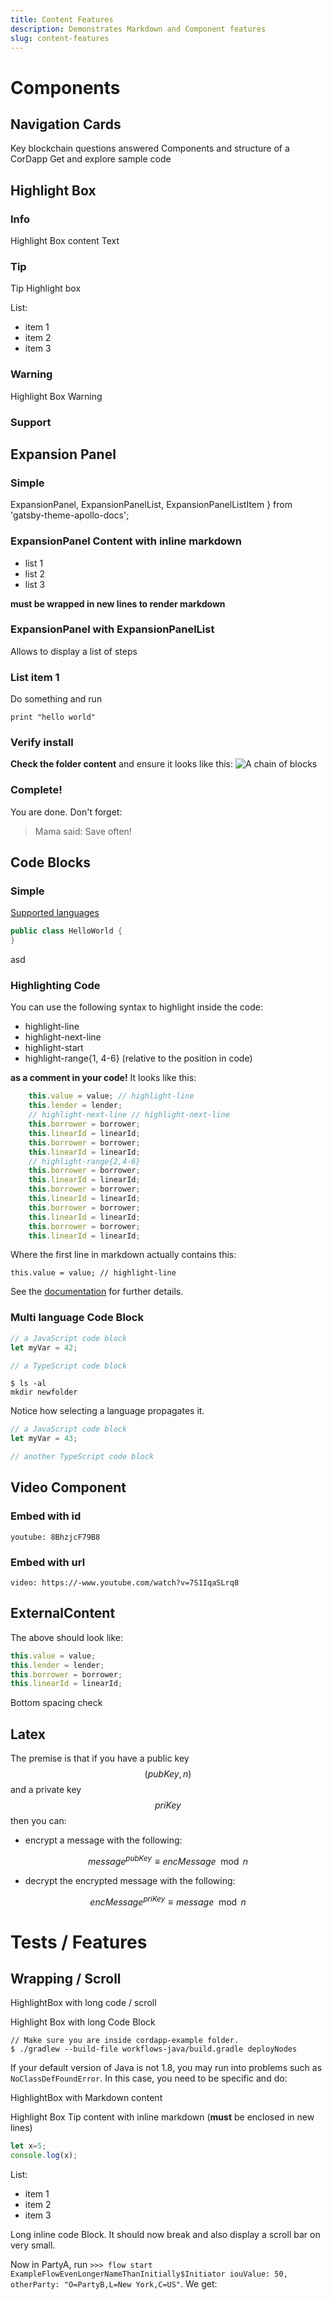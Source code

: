 ```yaml
---
title: Content Features
description: Demonstrates Markdown and Component features
slug: content-features
---
```


# Components

## Navigation Cards


<NavigationCardWrapper>
	<NavigationCard href="/fundamentals/introduction/" title="Fundamentals">
	Key blockchain questions answered
	</NavigationCard>
	<NavigationCard href="/key-concepts/concepts/" title="Key Concepts">
	Components and structure of a CorDapp
	</NavigationCard>
	<NavigationCard href="/prepare-and-discover/introduction/" title="Prepare and Discover">
		Get and explore sample code
	</NavigationCard>
</NavigationCardWrapper>

## Highlight Box


### Info

<HighlightBox type="info">

Highlight Box content Text

</HighlightBox>


### Tip

<HighlightBox type="tip">

Tip Highlight box

List:
* item 1
* item 2
* item 3

</HighlightBox>


### Warning

<HighlightBox type="warn">

Highlight Box Warning


</HighlightBox>


### Support

<!-- <HighlightBox type="support"> -->

<!-- </HighlightBox> -->


## Expansion Panel

### Simple

  ExpansionPanel,
  ExpansionPanelList,
  ExpansionPanelListItem
} from 'gatsby-theme-apollo-docs';

<ExpansionPanel title="Expansion Panel Component Title">

### ExpansionPanel Content with inline markdown
* list 1
* list 2
* list 3


**must be wrapped in new lines to render markdown**

</ExpansionPanel>

### ExpansionPanel with ExpansionPanelList
Allows to display a list of steps

<ExpansionPanel title="How to use the ExpansionPanel component">

<ExpansionPanelList>
<ExpansionPanelListItem number="1">

### List item 1

Do something and run
```
print "hello world"
```

</ExpansionPanelListItem>
<ExpansionPanelListItem number="2">

### Verify install
**Check the folder content** and ensure it looks like this:
![A chain of blocks](01-blockchain/images/blockchainintro.png)

</ExpansionPanelListItem>
<ExpansionPanelListItem number="check">

### Complete!
You are done. Don't forget:
> Mama said: Save often!

</ExpansionPanelListItem>
</ExpansionPanelList>

</ExpansionPanel>

## Code Blocks

### Simple
[Supported languages](https://prismjs.com/#supported-languages)

```java
public class HelloWorld {
}
```

asd

### Highlighting Code

You can use the following syntax to highlight inside the code:
* highlight-line
* highlight-next-line
* highlight-start
* highlight-range{1, 4-6} (relative to the position in code)

**as a comment in your code!** It looks like this:

```js
	this.value = value; // highlight-line
	this.lender = lender;
	// highlight-next-line // highlight-next-line
	this.borrower = borrower;
	this.linearId = linearId;
	this.borrower = borrower;
	this.linearId = linearId;
	// highlight-range{2,4-6}
	this.borrower = borrower;
	this.linearId = linearId;
	this.borrower = borrower;
	this.linearId = linearId;
	this.borrower = borrower;
	this.linearId = linearId;
	this.borrower = borrower;
	this.linearId = linearId;
```

Where the first line in markdown actually contains this:

`this.value = value; // highlight-line`

See the [documentation](https://www.gatsbyjs.org/packages/gatsby-remark-prismjs/#line-highlighting) for further details.

### Multi language Code Block


<MultiCodeBlock>

```js
// a JavaScript code block
let myVar = 42;
```

```ts
// a TypeScript code block
```

```shell
$ ls -al
mkdir newfolder
```

</MultiCodeBlock>

Notice how selecting a language propagates it.

<MultiCodeBlock>

```js
// a JavaScript code block
let myVar = 43;
```

```ts
// another TypeScript code block
```

</MultiCodeBlock>

## Video Component

### Embed with id

`youtube: 8BhzjcF79B8`

### Embed with url

`video: https://-www.youtube.com/watch?v=7S1IqaSLrq8`


## ExternalContent


<ExternalContent
    url="https://raw.githubusercontent.com/corda/samples/2f110c0085b8a9f59d3ceba779604ed2798d46af/cordapp-example/contracts-java/src/main/java/com/example/state/IOUState.java"
    lineStart="40"
    lineEnd="43"
    language="javascript" />

The above should look like:

```javascript
this.value = value;
this.lender = lender;
this.borrower = borrower;
this.linearId = linearId;
```

Bottom spacing check

## Latex

The premise is that if you have a public key $$(pubKey,n)$$ and a private key $$priKey$$ then you can:

* encrypt a message with the following:

$$message ^{pubKey} \equiv encMessage \mod n$$

* decrypt the encrypted message with the following:

$$encMessage ^{priKey} \equiv  message \mod n$$


# Tests / Features

## Wrapping / Scroll

HighlightBox with long code / scroll

<HighlightBox type="info">

Highlight Box with long Code Block

```shell
// Make sure you are inside cordapp-example folder.
$ ./gradlew --build-file workflows-java/build.gradle deployNodes
```

If your default version of Java is not 1.8, you may run into problems such as `NoClassDefFoundError`. In this case, you need to be specific and do:

</HighlightBox>

HighlightBox with Markdown content

<HighlightBox type="tip">

Highlight Box Tip content with inline markdown (**must** be enclosed in new lines)

```javascript
let x=5;
console.log(x);
```

List:
* item 1
* item 2
* item 3

</HighlightBox>

Long inline code Block. It should now break and also display a scroll bar on very small.

Now in PartyA, run `>>> flow start ExampleFlowEvenLongerNameThanInitially$Initiator iouValue: 50, otherParty: "O=PartyB,L=New York,C=US"`. We get:
